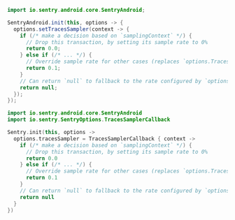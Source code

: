 ```java
import io.sentry.android.core.SentryAndroid;

SentryAndroid.init(this, options -> {
  options.setTracesSampler(context -> {
    if (/* make a decision based on `samplingContext` */) {
      // Drop this transaction, by setting its sample rate to 0%
      return 0.0;
    } else if (/* ... */) {
      // Override sample rate for other cases (replaces `options.TracesSampleRate`)
      return 0.1;
    }
    // Can return `null` to fallback to the rate configured by `options.tracesSampleRate`
    return null;
  });
});
```

```kotlin
import io.sentry.android.core.SentryAndroid
import io.sentry.SentryOptions.TracesSamplerCallback

Sentry.init(this, options ->
  options.tracesSampler = TracesSamplerCallback { context ->
    if (/* make a decision based on `samplingContext` */) {
      // Drop this transaction, by setting its sample rate to 0%
      return 0.0
    } else if (/* ... */) {
      // Override sample rate for other cases (replaces `options.TracesSampleRate`)
      return 0.1
    }
    // Can return `null` to fallback to the rate configured by `options.tracesSampleRate`
    return null
  }
})
```
